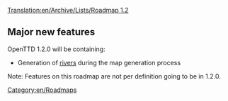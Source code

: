 [[Translation:en/Archive/Lists/Roadmap 1.2]]
{{en/Roadmapheader|
previous=en/Archive/Lists/Roadmap 1.1|
current=Roadmap 1.2|
next=en/Roadmap 1.3|
}}

==Major new features==

OpenTTD 1.2.0 will be containing:

* Generation of [[en/Archive/Manual/River|rivers]] during the map generation process


Note: Features on this roadmap are not per definition going to be in 1.2.0.
[[Category:en/Roadmaps]]
